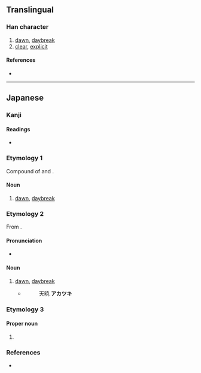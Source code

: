 {{character info/new}}
{{also|曉}}
==Translingual==
{{Han simplified forms|曉|暁|晓}}

===Han character===
{{Han char|rn=72|rad=日|as=08|sn=12|four=|canj=AJTU|ids=⿰日尭}}

# [[dawn]], [[daybreak]]
# [[clear]], [[explicit]]

====References====
* {{Han ref|kx=0497.311|dkj=14031|hdz=21516.011|uh=6681|ud=26241}}

----

==Japanese==

===Kanji===
{{ja-kanji|grade=c|rs=日08|kyu=曉}}

====Readings====
* {{ja-readings|goon=きょう<けう|kanon=きょう<けう|kanyoon=ぎょう<げう|kun=あかつき-, さと-る|nanori=あきら, あけ, さとる, てる}}

===Etymology 1===
Compound of {{m|ja|明|tr=aka||bright}} and {{m|ja|時|tr=toki||time}}.

====Noun====
{{ja-noun|あかとき}}

# [[dawn]], [[daybreak]]

===Etymology 2===
From {{m|ja|暁|tr=akatoki}}.

====Pronunciation====
* {{ja-pron|あかつき|dev=3|acc=0}}

====Noun====
{{ja-noun|あかつき}}

# [[dawn]], [[daybreak]]
#* {{RQ:Konkōmyō Saishōōkyō Ongi|8 (back)}}
#*: 天暁 '''アカツキ'''

===Etymology 3===

====Proper noun====
{{ja-pos|proper|さとる}}

# {{given name|male|lang=ja|sort=さとる}}

===References===
* {{R:Konkōmyō Saishōōkyō Ongi}}